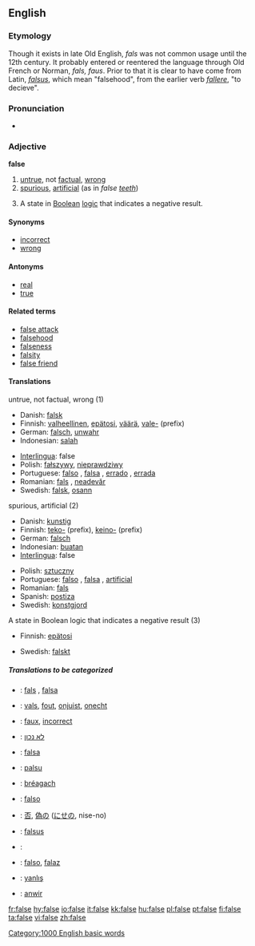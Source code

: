 ==English==

===Etymology===
Though it exists in late Old English, ''fals'' was not common usage until the 12th century.  It probably entered or reentered the language through Old French or Norman, ''fals, faus''. Prior to that it is clear to have come from Latin, ''[[falsus]]'', which mean "falsehood", from the earlier verb ''[[fallere]]'', "to decieve".

===Pronunciation===
*{{audio|en-us-false.ogg|Audio (US)}}

===Adjective===
'''false'''

# [[untrue]], not [[factual]], [[wrong]]
# [[spurious]], [[artificial]] (as in ''false [[tooth|teeth]]'')
# {{logic}} A state in [[Boolean]] [[logic]] that indicates a negative result.

====Synonyms====
*[[incorrect]]
*[[wrong]]

====Antonyms====
*[[real]]
*[[true]]

====Related terms====
*[[false attack]]
*[[falsehood]]
*[[falseness]]
*[[falsity]]
*[[false friend]]

====Translations====
;untrue, not factual, wrong (1)
{{top}}
* Danish: [[falsk]]
*Finnish: [[valheellinen]], [[epätosi]], [[väärä]], [[vale-]] (prefix)
*German: [[falsch]], [[unwahr]]
*Indonesian: [[salah]]
{{mid}}
*[[Interlingua]]: false
*Polish: [[fałszywy]], [[nieprawdziwy]]
*Portuguese: [[falso]] {{m}}, [[falsa]] {{f}}, [[errado]] {{m}}, [[errada]] {{f}}
*Romanian: [[fals]] {{n}}, [[neadevăr]] {{n}}
*Swedish: [[falsk]], [[osann]]
{{bottom}}

;spurious, artificial (2)
{{top}}
* Danish: [[kunstig]]
*Finnish: [[teko-]] (prefix), [[keino-]] (prefix)
*German: [[falsch]]
*Indonesian: [[buat|buatan]]
*[[Interlingua]]: false
{{mid}}
*Polish: [[sztuczny]]
*Portuguese: [[falso]] {{m}}, [[falsa]] {{f}}, [[artificial]]
*Romanian: [[fals]] {{n}}
*Spanish: [[postiza]]
*Swedish: [[konstgjord]]
{{bottom}}

;A state in Boolean logic that indicates a negative result (3)
{{top}}
*Finnish: [[epätosi]]
{{mid}}
*Swedish: [[falskt]]
{{bottom}}

=====Translations to be categorized=====
{{checktrans}}
{{top}}
*{{ttbc|Catalan}}: [[fals]] {{m}}, [[falsa]] {{f}}
*{{ttbc|Dutch}}: [[vals]], [[fout]], [[onjuist]], [[onecht]]
*{{ttbc|French}}: [[faux]], [[incorrect]]
*{{ttbc|Hebrew}}: [[לא נכון]]
*{{ttbc|Ido}}: [[falsa]]
*{{ttbc|Indonesian}}: [[palsu]]
*{{ttbc|Irish}}: [[bréagach]]
*{{ttbc|Italian}}: [[falso]]
{{mid}}
*{{ttbc|Japanese}}: [[否]], [[偽]]の ([[にせ]]の, nise-no)
*{{ttbc|Latin}}: [[falsus]]
*{{ttbc|Romanian}}: 
*{{ttbc|Spanish}}: [[falso]], [[falaz]]
*{{ttbc|Turkish}}: [[yanlış]]
*{{ttbc|Welsh}}: [[anwir]]
{{bottom}}

[[Category:1000 English basic words]]

[[fr:false]]
[[hy:false]]
[[io:false]]
[[it:false]]
[[kk:false]]
[[hu:false]]
[[pl:false]]
[[pt:false]]
[[fi:false]]
[[ta:false]]
[[vi:false]]
[[zh:false]]